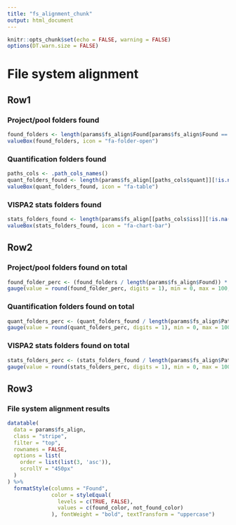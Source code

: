 ```yaml
---
title: "fs_alignment_chunk"
output: html_document
---
```


```r
knitr::opts_chunk$set(echo = FALSE, warning = FALSE)
options(DT.warn.size = FALSE)
```

File system alignment {data-orientation=rows}
===============================================================================

Row1
-------------------------------------------------------------------------------
### Project/pool folders found
```r
found_folders <- length(params$fs_align$Found[params$fs_align$Found == TRUE])
valueBox(found_folders, icon = "fa-folder-open")
```

### Quantification folders found
```r
paths_cols <- .path_cols_names()
quant_folders_found <- length(params$fs_align[[paths_cols$quant]][!is.na(params$fs_align[[paths_cols$quant]])])
valueBox(quant_folders_found, icon = "fa-table")
```

### VISPA2 stats folders found
```r
stats_folders_found <- length(params$fs_align[[paths_cols$iss]][!is.na(params$fs_align[[paths_cols$iss]])])
valueBox(stats_folders_found, icon = "fa-chart-bar")
```

Row2
-------------------------------------------------------------------------------
### Project/pool folders found on total
```r
found_folder_perc <- (found_folders / length(params$fs_align$Found)) * 100
gauge(value = round(found_folder_perc, digits = 1), min = 0, max = 100, symbol = "%", sectors = gaugeSectors(success = c(100, 100), danger = c(0, 99)))
```

### Quantification folders found on total
```r
quant_folders_perc <- (quant_folders_found / length(params$fs_align$Path_quant)) * 100
gauge(value = round(quant_folders_perc, digits = 1), min = 0, max = 100, symbol = "%", abbreviateDecimals = 2, sectors = gaugeSectors(success = c(100, 100), danger = c(0, 99)))
```

### VISPA2 stats folders found on total
```r
stats_folders_perc <- (stats_folders_found / length(params$fs_align$Path_iss)) * 100
gauge(value = round(stats_folders_perc, digits = 1), min = 0, max = 100, symbol = "%", abbreviateDecimals = 2, sectors = gaugeSectors(success = c(100, 100), danger = c(0, 99)))
```

Row3 {.tabset .tabset-fade}
-------------------------------------------------------------------------------
### File system alignment results
```r
datatable(
  data = params$fs_align,
  class = "stripe",
  filter = "top", 
  rownames = FALSE,
  options = list(
    order = list(list(3, 'asc')),
    scrollY = "450px"
  )
) %>%
  formatStyle(columns = "Found", 
              color = styleEqual(
                levels = c(TRUE, FALSE),
                values = c(found_color, not_found_color)
              ), fontWeight = "bold", textTransform = "uppercase")
```
